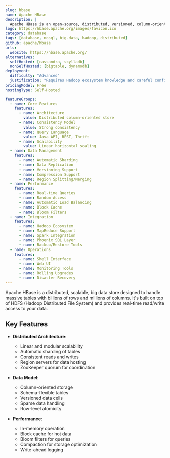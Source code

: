 ```yaml
---
slug: hbase
name: Apache HBase
description: |
  Apache HBase is an open-source, distributed, versioned, column-oriented database modeled after Google's Bigtable. It provides Bigtable-like capabilities on top of Apache Hadoop for handling massive datasets with billions of rows and millions of columns.
logo: https://hbase.apache.org/images/favicon.ico
category: database
tags: [database, nosql, big-data, hadoop, distributed]
github: apache/hbase
urls:
  website: https://hbase.apache.org/
alternatives:
  selfHosted: [cassandra, scylladb]
  nonSelfHosted: [bigtable, dynamodb]
deployment:
  difficulty: "Advanced"
  justification: "Requires Hadoop ecosystem knowledge and careful configuration for production deployments. Complex architecture with multiple components to manage."
pricingModel: Free
hostingType: Self-Hosted

featureGroups:
  - name: Core Features
    features:
      - name: Architecture
        value: Distributed column-oriented store
      - name: Consistency Model
        value: Strong consistency
      - name: Query Language
        value: Java API, REST, Thrift
      - name: Scalability
        value: Linear horizontal scaling
  - name: Data Management
    features:
      - name: Automatic Sharding
      - name: Data Replication
      - name: Versioning Support
      - name: Compression Support
      - name: Region Splitting/Merging
  - name: Performance
    features:
      - name: Real-time Queries
      - name: Random Access
      - name: Automatic Load Balancing
      - name: Block Cache
      - name: Bloom Filters
  - name: Integration
    features:
      - name: Hadoop Ecosystem
      - name: MapReduce Support
      - name: Spark Integration
      - name: Phoenix SQL Layer
      - name: Backup/Restore Tools
  - name: Operations
    features:
      - name: Shell Interface
      - name: Web UI
      - name: Monitoring Tools
      - name: Rolling Upgrades
      - name: Disaster Recovery
---
```


Apache HBase is a distributed, scalable, big data store designed to handle massive tables with billions of rows and millions of columns. It's built on top of HDFS (Hadoop Distributed File System) and provides real-time read/write access to your data.

## Key Features

- **Distributed Architecture**:

  - Linear and modular scalability
  - Automatic sharding of tables
  - Consistent reads and writes
  - Region servers for data hosting
  - ZooKeeper quorum for coordination

- **Data Model**:

  - Column-oriented storage
  - Schema-flexible tables
  - Versioned data cells
  - Sparse data handling
  - Row-level atomicity

- **Performance**:
  - In-memory operation
  - Block cache for hot data
  - Bloom filters for queries
  - Compaction for storage optimization
  - Write-ahead logging
